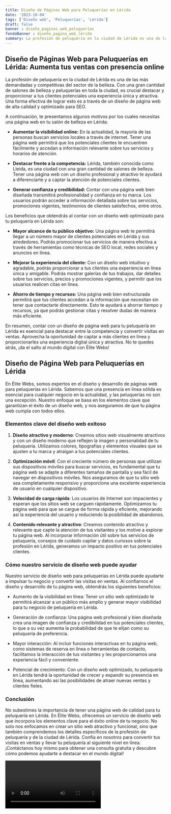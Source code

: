 ```yaml
---
title: Diseño de Páginas Web para Peluquerías en Lérida
date: '2023-10-04'
tags: ['Diseño web', 'Peluquerías', 'Lérida']
draft: false
banner : diseño_paginas_web_peluquerías
fondoBanner : diseño_pagina_web_lérida
summary: La profesión de peluquería en la ciudad de Lérida es una de las más demandadas y competitivas del sector de la belleza. Con una gran cantidad de salones de belleza y peluquerías en toda la ciudad, es crucial destacar y proporcionar a tus clientes potenciales una experiencia única y atractiva. Una forma efectiva de lograr esto es a través de un diseño de página web de alta calidad y optimizado para SEO.
---
```


## Diseño de Páginas Web para Peluquerías en Lérida: Aumenta tus ventas con presencia online

La profesión de peluquería en la ciudad de Lérida es una de las más demandadas y competitivas del sector de la belleza. Con una gran cantidad de salones de belleza y peluquerías en toda la ciudad, es crucial destacar y proporcionar a tus clientes potenciales una experiencia única y atractiva. Una forma efectiva de lograr esto es a través de un diseño de página web de alta calidad y optimizado para SEO.

A continuación, te presentamos algunos motivos por los cuales necesitas una página web en tu salón de belleza en Lérida:

- **Aumentar la visibilidad online:** En la actualidad, la mayoría de las personas buscan servicios locales a través de internet. Tener una página web permitirá que los potenciales clientes te encuentren fácilmente y accedan a información relevante sobre tus servicios y horarios de atención.

- **Destacar frente a la competencia:** Lérida, también conocida como Lleida, es una ciudad con una gran cantidad de salones de belleza. Tener una página web con un diseño profesional y atractivo te ayudará a diferenciarte y a captar la atención de potenciales clientes. 

- **Generar confianza y credibilidad:** Contar con una página web bien diseñada transmitirá profesionalidad y confianza en tu marca. Los usuarios podrán acceder a información detallada sobre tus servicios, promociones vigentes, testimonios de clientes satisfechos, entre otros. 

Los beneficios que obtendrás al contar con un diseño web optimizado para tu peluquería en Lérida son:

- **Mayor alcance de tu público objetivo:** Una página web te permitirá llegar a un número mayor de clientes potenciales en Lérida y sus alrededores. Podrás promocionar tus servicios de manera efectiva a través de herramientas como técnicas de SEO local, redes sociales y anuncios en línea.

- **Mejorar la experiencia del cliente:** Con un diseño web intuitivo y agradable, podrás proporcionar a tus clientes una experiencia en línea única y amigable. Podrás mostrar galerías de tus trabajos, dar detalles sobre tus servicios, precios y promociones vigentes, y permitir que los usuarios realicen citas en línea.

- **Ahorro de tiempo y recursos:** Una página web bien estructurada permitirá que tus clientes accedan a la información que necesitan sin tener que contactarte directamente. Esto te ayudará a ahorrar tiempo y recursos, ya que podrás gestionar citas y resolver dudas de manera más eficiente.

En resumen, contar con un diseño de página web para tu peluquería en Lérida es esencial para destacar entre la competencia y convertir visitas en ventas. Aprovecha la oportunidad de captar a más clientes en línea y proporcionarles una experiencia digital única y atractiva. No te quedes atrás, ¡da el salto al mundo digital con Élite Webs!

<GifSeo />

<Cta />

## Diseño de Página Web para Peluquerías en Lérida

En Élite Webs, somos expertos en el diseño y desarrollo de páginas web para peluquerías en Lérida. Sabemos que una presencia en línea sólida es esencial para cualquier negocio en la actualidad, y las peluquerías no son una excepción. Nuestro enfoque se basa en los elementos clave que garantizan el éxito de un diseño web, y nos aseguramos de que tu página web cumpla con todos ellos.

### Elementos clave del diseño web exitoso

1. **Diseño atractivo y moderno**: Creamos sitios web visualmente atractivos y con un diseño moderno que reflejen la imagen y personalidad de tu peluquería. Utilizamos colores, tipografías y elementos visuales que se ajusten a tu marca y atraigan a tus potenciales clientes.

2. **Optimización móvil**: Con el creciente número de personas que utilizan sus dispositivos móviles para buscar servicios, es fundamental que tu página web se adapte a diferentes tamaños de pantalla y sea fácil de navegar en dispositivos móviles. Nos aseguramos de que tu sitio web sea completamente responsivo y proporcione una excelente experiencia de usuario en cualquier dispositivo.

3. **Velocidad de carga rápida**: Los usuarios de Internet son impacientes y esperan que los sitios web se carguen rápidamente. Optimizamos tu página web para que se cargue de forma rápida y eficiente, mejorando así la experiencia del usuario y reduciendo la posibilidad de abandonos.

4. **Contenido relevante y atractivo**: Creamos contenido atractivo y relevante que capte la atención de tus visitantes y los motive a explorar tu página web. Al incorporar información útil sobre tus servicios de peluquería, consejos de cuidado capilar y datos curiosos sobre la profesión en Lérida, generamos un impacto positivo en tus potenciales clientes.

### Cómo nuestro servicio de diseño web puede ayudar

Nuestro servicio de diseño web para peluquerías en Lérida puede ayudarte a impulsar tu negocio y convertir las visitas en ventas. Al confiarnos el diseño y desarrollo de tu página web, obtendrás los siguientes beneficios:

- Aumento de la visibilidad en línea: Tener un sitio web optimizado te permitirá alcanzar a un público más amplio y generar mayor visibilidad para tu negocio de peluquería en Lérida.

- Generación de confianza: Una página web profesional y bien diseñada crea una imagen de confianza y credibilidad en tus potenciales clientes, lo que a su vez aumenta la probabilidad de que te elijan como su peluquería de preferencia.

- Mayor interacción: Al incluir funciones interactivas en tu página web, como sistemas de reserva en línea o herramientas de contacto, facilitamos la interacción de tus visitantes y les proporcionamos una experiencia fácil y conveniente.

- Potencial de crecimiento: Con un diseño web optimizado, tu peluquería en Lérida tendrá la oportunidad de crecer y expandir su presencia en línea, aumentando así las posibilidades de atraer nuevas ventas y clientes fieles.

### Conclusión

No subestimes la importancia de tener una página web de calidad para tu peluquería en Lérida. En Élite Webs, ofrecemos un servicio de diseño web que incorpora los elementos clave para el éxito online de tu negocio. No solo nos enfocamos en crear un sitio web atractivo y funcional, sino que también comprendemos los detalles específicos de la profesión de peluquería y de la ciudad de Lérida. Confía en nosotros para convertir tus visitas en ventas y llevar tu peluquería al siguiente nivel en línea. ¡Contáctanos hoy mismo para obtener una consulta gratuita y descubre cómo podemos ayudarte a destacar en el mundo digital!

<Video />

<CtaBot job='Peluquerías' city='Lérida'/>

<Gmaps query='Lérida+españa+maps' />